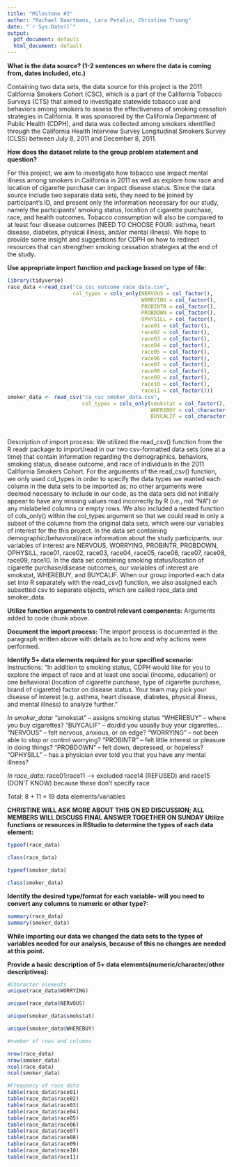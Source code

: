 ```yaml
---
title: "Milestone #2"
author: "Rachael Baartmans, Lara Petalio, Christine Truong"
date: "`r Sys.Date()`"
output:
  pdf_document: default
  html_document: default
---
```


**What is the data source? (1-2 sentences on where the data is coming from, dates included, etc.)**

Containing two data sets, the data source for this project is the 2011 California Smokers Cohort (CSC), which is a part of the California Tobacco Surveys (CTS) that aimed to investigate statewide tobacco use and behaviors among smokers to assess the effectiveness of smoking cessation strategies in California. It was sponsored by the California Department of Public Health (CDPH), and data was collected among smokers identified through the California Health Interview Survey Longitudinal Smokers Survey (CLSS) between July 8, 2011 and December 8, 2011.
\newpage

**How does the dataset relate to the group problem statement and question?**

For this project, we aim to investigate how tobacco use impact mental illness among smokers in California in 2011 as well as explore how race and location of cigarette purchase can impact disease status. Since the data source include two separate data sets, they need to be joined by participant's ID, and present only the information necessary for our study, namely the participants' smoking status, location of cigarette purchase, race, and health outcomes. Tobacco consumption will also be compared to at least four disease outcomes (NEED TO CHOOSE FOUR: asthma, heart disease, diabetes, physical illness, and/or mental illness). We hope to provide some insight and suggestions for CDPH on how to redirect resources that can strengthen smoking cessation strategies at the end of the study.
\newpage


**Use appropriate import function and package based on type of file:**

```r
library(tidyverse)
race_data <-read_csv("ca_csc_outcome_race_data.csv",
                     col_types = cols_only(NERVOUS = col_factor(),
                                           WORRYING = col_factor(),
                                           PROBINTR = col_factor(),
                                           PROBDOWN = col_factor(),
                                           OPHYSILL = col_factor(),
                                           race01 = col_factor(),
                                           race02 = col_factor(), 
                                           race03 = col_factor(),
                                           race04 = col_factor(), 
                                           race05 = col_factor(),
                                           race06 = col_factor(), 
                                           race07 = col_factor(),
                                           race08 = col_factor(),
                                           race09 = col_factor(),
                                           race10 = col_factor(), 
                                           race11 = col_factor()))
smoker_data <- read_csv("ca_csc_smoker_data.csv",
                        col_types = cols_only(smokstat = col_factor(),
                                              WHEREBUY = col_character(),
                                              BUYCALIF = col_character()))




```
Description of import process: We utilized the read_csv() function from the R
readr package to import/read in our two csv-formatted data sets (one at a time)
that contain information regarding the demographics, behaviors, smoking status,
disease outcome, and race of individuals in the 2011 California Smokers Cohort.
For the arguments of the read_csv() function, we only used col_types in order
to specify the data types we wanted each column in the data sets to be imported
as; no other arguments were deemed necessary to include in our code, as the data
sets did not initially appear to have any missing values read incorrectly by R
(i.e., not "NA") or any mislabeled columns or empty rows. We also included a
nested function of cols_only() within the col_types argument so that we could
read in only a subset of the columns from the original data sets, which were our
variables of interest for the this project. In the data set containing
demographic/behavioral/race information about the study participants, our
variables of interest are NERVOUS, WORRYING, PROBINTR, PROBDOWN, OPHYSILL,
race01, race02, race03, race04, race05, race06, race07, race08, race09, race10.
In the data set containing smoking status/location of cigarette purchase/disease
outcomes, our variables of interest are smokstat, WHEREBUY, and BUYCALIF. When
our group imported each data set into R separately with the read_csv() function,
we also assigned each subsetted csv to separate objects, which are called
race_data and smoker_data.


**Utilize function arguments to control relevant components:**
Arguments added to code chunk above. 
\newline

**Document the import process:**
The import process is documented in the paragraph written above with details as to how and why actions were performed. 
\newline

**Identify 5+ data elements required for your specified scenario:**
\newline 
Instructions: "In addition to smoking status, CDPH would like for you to explore the impact of race and at least one social (income, education) or one behavioral (location of cigarette purchase, type of cigarette purchase, brand of cigarette) factor on disease status. Your team may pick your disease of interest (e.g. asthma, heart disease, diabetes, physical illness, and mental illness) to analyze further."


_In smoker_data:_
\newline "smokstat" -- assigns smoking status
\newline "WHEREBUY" -- where you buy cigarettes?
\newline "BUYCALIF" -- do/did you usually buy your cigarettes...
\newline "NERVOUS" -- felt nervous, anxious, or on edge?
\newline "WORRYING" -- not been able to stop or control worrying?
\newline "PROBINTR" -- felt little interest or pleasure in doing things?
\newline "PROBDOWN" -- felt down, depressed, or hopeless?
\newline "OPHYSILL" -- has a physician ever told you that you have any mental illness?

_In race_data:_
\newline race01:race11 --> excluded race14 (REFUSED) and race15 (DON'T KNOW) because these don't specify race

Total: 8 + 11 = 19 data elements/variables

**CHRISTINE WILL ASK MORE ABOUT THIS ON ED DISCUSSION; ALL MEMBERS WILL DISCUSS FINAL ANSWER TOGETHER ON SUNDAY**
\newpage
**Utilize functions or resources in RStudio to determine the types of each data element:**

```r
typeof(race_data)

class(race_data)

typeof(smoker_data)

class(smoker_data)

```

\newpage

**Identify the desired type/format for each variable- will you need to convert any columns to numeric or other type?:**
```r

summary(race_data)
summary(smoker_data)
```

**While importing our data we changed the data sets to the types of variables needed for our analysis, because of this no changes are needed at this point.**


\newpage

**Provide a basic description of 5+ data elements(numeric/character/other descriptives):**

```r
#Character elements
unique(race_data$WORRYING)

unique(race_data$NERVOUS)

unique(smoker_data$smokstat)

unique(smoker_data$WHEREBUY)

#number of rows and columns

nrow(race_data)
nrow(smoker_data)
ncol(race_data)
ncol(smoker_data)

#Frequency of race data 
table(race_data$race01)
table(race_data$race02)
table(race_data$race03)
table(race_data$race04)
table(race_data$race05)
table(race_data$race06)
table(race_data$race07)
table(race_data$race08)
table(race_data$race09)
table(race_data$race10)
table(race_data$race11)
```

